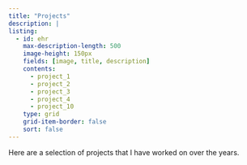 ```yaml
---
title: "Projects"
description: |
listing:
  - id: ehr
    max-description-length: 500
    image-height: 150px
    fields: [image, title, description]
    contents: 
      - project_1
      - project_2
      - project_3
      - project_4
      - project_10
    type: grid
    grid-item-border: false
    sort: false
---
```


Here are a selection of projects that I have worked on over the years.

::: {#ehr}
:::






